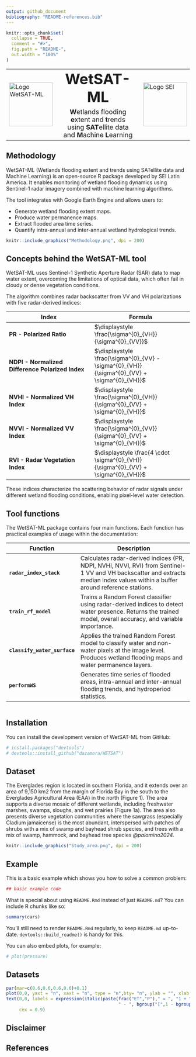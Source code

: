 ```yaml
---
output: github_document
bibliography: "README-references.bib"
---
```


<!-- README.md is generated from README.Rmd. Please edit that file -->

```r
knitr::opts_chunk$set(
  collapse = TRUE,
  comment = "#>",
  fig.path = "README-",
  out.width = "100%"
)
```

<div align="center">

<table>
<tr>
  <!-- Imagen izquierda -->
  <td><img src="WETSAT-ML_icon.png" alt="Logo WetSAT-ML" width="120"></td>
  
  <!-- Texto central -->
  <td align="center" style="vertical-align: middle; padding-left: 18px; padding-right: 18px; text-align: center;">
    <!-- Nuevo título arriba -->
    <span style="font-size: 40px; font-weight: bold; display: block; margin-bottom: 6px;">
      WetSAT-ML
    </span>
    <!-- Frase original abajo -->
    <span style="font-size: 18px;">
      <strong>W</strong>etlands flooding <strong>e</strong>xtent and <strong>t</strong>rends using 
      <strong>SAT</strong>ellite data and <strong>M</strong>achine <strong>L</strong>earning
    </span>
  </td>
  
  <!-- Imagen derecha -->
  <td><img src="LOGO_SEI.png" alt="Logo SEI" width="120"></td>
</tr>
</table>

</div>

## Methodology

WetSAT-ML (Wetlands flooding extent and trends using SATellite data and Machine Learning) is an open-source R package developed by SEI Latin America.
It enables monitoring of wetland flooding dynamics using Sentinel-1 radar imagery combined with machine learning algorithms.

The tool integrates with Google Earth Engine and allows users to:

* Generate wetland flooding extent maps.
* Produce water permanence maps.
* Extract flooded area time series.
* Quantify intra-annual and inter-annual wetland hydrological trends. 

```r
knitr::include_graphics("Methodology.png", dpi = 200)
```

## Concepts behind the WetSAT-ML tool
WetSAT-ML uses Sentinel-1 Synthetic Aperture Radar (SAR) data to map water extent, overcoming the limitations of optical data, which often fail in cloudy or dense vegetation conditions.

The algorithm combines radar backscatter from VV and VH polarizations with five radar-derived indices:

| Index | Formula |
|-------|--------|
| **PR - Polarized Ratio**   | $\displaystyle \frac{\sigma^{0}_{VH}}{\sigma^{0}_{VV}}$ |
| **NDPI - Normalized Difference Polarized Index** | $\displaystyle \frac{\sigma^{0}_{VV} - \sigma^{0}_{VH}}{\sigma^{0}_{VV} + \sigma^{0}_{VH}}$ |
| **NVHI - Normalized VH Index** | $\displaystyle \frac{\sigma^{0}_{VH}}{\sigma^{0}_{VV} + \sigma^{0}_{VH}}$ |
| **NVVI - Normalized VV Index** | $\displaystyle \frac{\sigma^{0}_{VV}}{\sigma^{0}_{VV} + \sigma^{0}_{VH}}$ |
| **RVI - Radar Vegetation Index**  | $\displaystyle \frac{4 \cdot \sigma^{0}_{VH}}{\sigma^{0}_{VV} + \sigma^{0}_{VH}}$ |

These indices characterize the scattering behavior of radar signals under different wetland flooding conditions, enabling pixel-level water detection.

## Tool functions
The WetSAT-ML package contains four main functions. Each function has practical examples of usage within the documentation:

| Function                     | Description                                                                                                                                                                    |
| ---------------------------- | ------------------------------------------------------------------------------------------------------------------------------------------------------------------------------ |
| **`radar_index_stack`**      | Calculates radar-derived indices (PR, NDPI, NVHI, NVVI, RVI) from Sentinel-1 VV and VH backscatter and extracts median index values within a buffer around reference stations. |
| **`train_rf_model`**         | Trains a Random Forest classifier using radar-derived indices to detect water presence. Returns the trained model, overall accuracy, and variable importance.              |
| **`classify_water_surface`** | Applies the trained Random Forest model to classify water and non-water pixels at the image level. Produces wetland flooding maps and water permanence layers.         |
| **`performWS`**              | Generates time series of flooded areas, intra-annual and inter-annual flooding trends, and hydroperiod statistics.                                                             |

```r

```

## Installation

You can install the development version of WetSAT-ML from GitHub:

```r
# install.packages("devtools")
# devtools::install_github("dazamora/WETSAT")
```

## Dataset
The Everglades region is located in southern Florida, and it extends over an area of 9,150 km2 from the margin of Florida Bay in the south to the Everglades Agricultural Area (EAA) in the north (Figure 1). The area supports a diverse mosaic of different wetlands, including freshwater marshes, swamps, sloughs, and wet prairies (Figure 1a). The area also presents diverse vegetation communities where the sawgrass (especially Cladium jamaicense) is the most abundant, interspersed with patches of shrubs with a mix of swamp and bayhead shrub species, and trees with a mix of swamp, hammock, and bayhead tree species *@palomino2024*.

```r
knitr::include_graphics("Study_area.png", dpi = 200)

```

## Example

This is a basic example which shows you how to solve a common problem:

```r

## basic example code
```

What is special about using `README.Rmd` instead of just `README.md`? You can include R chunks like so:

```r
summary(cars)
```

You'll still need to render `README.Rmd` regularly, to keep `README.md` up-to-date. `devtools::build_readme()` is handy for this.

You can also embed plots, for example:

```r
# plot(pressure)
```

## Datasets
```r
par(mar=c(0.6,0.6,0.6,0.6)+0.1)
plot(0,0, yaxt = "n", xaxt = "n", type = "n",bty= "n", ylab = "", xlab = "")
text(0,0, labels = expression(italic(paste(frac("ET","P")," = ", "1 + ", frac("PET","P"), 
                                           " - ", bgroup("[",1 - bgroup("(",frac("PET", "P"), ")")^(frac(1,1+alpha)), "]")^(1+alpha), "  [eq.2]", sep =""))), 
     cex = 0.9)
```

## Disclaimer


## References


